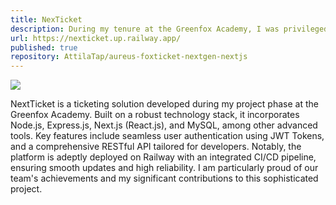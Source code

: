 ```yaml
---
title: NexTicket
description: During my tenure at the Greenfox Academy, I was privileged to be part of the nextGen team, where we collaboratively developed NexTicket, a ticketing solution akin to industry giants like Ticketmaster.
url: https://nexticket.up.railway.app/
published: true
repository: AttilaTap/aureus-foxticket-nextgen-nextjs
---
```



[![](https://attila-tapai.vercel.app/NexTicket.png)](https://nexticket.up.railway.app/)

NextTicket is a ticketing solution developed during my project phase at the Greenfox Academy. Built on a robust technology stack, it incorporates Node.js, Express.js, Next.js (React.js), and MySQL, among other advanced tools. Key features include seamless user authentication using JWT Tokens, and a comprehensive RESTful API tailored for developers. Notably, the platform is adeptly deployed on Railway with an integrated CI/CD pipeline, ensuring smooth updates and high reliability. I am particularly proud of our team's achievements and my significant contributions to this sophisticated project.
